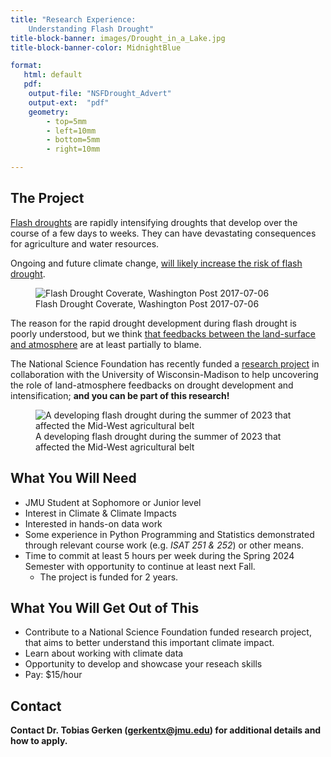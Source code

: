 ```yaml
---
title: "Research Experience: 
    Understanding Flash Drought"
title-block-banner: images/Drought_in_a_Lake.jpg
title-block-banner-color: MidnightBlue 

format:
   html: default
   pdf: 
    output-file: "NSFDrought_Advert"
    output-ext:  "pdf"
    geometry:
        - top=5mm
        - left=10mm
        - bottom=5mm
        - right=10mm

---
```



## The Project

::: {.grid}

:::{.g-col-4}
[Flash droughts](https://theconversation.com/what-is-a-flash-drought-an-earth-scientist-explains-194141) are rapidly intensifying droughts that develop over the course of a few days to weeks. They can have devastating consequences for agriculture and water resources. 

Ongoing and future climate change, [will likely increase the risk of flash drought](https://www.nature.com/articles/s43247-023-00826-1). 
:::

:::{.g-col-8}
![Flash Drought Coverate, Washington Post 2017-07-06](images/WaPoFlashDrought.png)
:::

:::

The reason for the rapid drought development during flash drought is poorly understood, but we think [that feedbacks between the land-surface and atmosphere](https://www.nature.com/articles/s41467-022-28752-4) are at least partially to blame. 

The National Science Foundation has recently funded a [research project](https://www.nsf.gov/awardsearch/showAward?AWD_ID=2303457&HistoricalAwards=false) in collaboration with the University of Wisconsin-Madison to help uncovering the role of land-atmosphere feedbacks on drought development and intensification; **and you can be part of this research!**

![A developing flash drought during the summer of 2023 that affected the Mid-West agricultural belt](https://images.theconversation.com/files/533776/original/file-20230623-25-ed4we5.png?ixlib=rb-1.1.0&q=45&auto=format&w=1000&fit=clip)

## What You Will Need 

- JMU Student at Sophomore or Junior level
- Interest in Climate & Climate Impacts
- Interested in hands-on data work
- Some experience in Python Programming and Statistics demonstrated through relevant course work (e.g. *ISAT 251 & 252*) or other means. 
- Time to commit at least 5 hours per week during the Spring 2024 Semester with opportunity to continue at least next Fall.
    - The project is funded for 2 years. 

## What You Will Get Out of This

- Contribute to a National Science Foundation funded research project, that aims to better understand this important climate impact. 
- Learn about working with climate data
- Opportunity to develop and showcase your reseach skills 
- Pay: $15/hour

## Contact

**Contact Dr. Tobias Gerken ([gerkentx@jmu.edu](mailto:user@example.com)) for additional details and how to apply.**